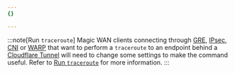 ```yaml
---
{}

---
```


:::note[Run <code>traceroute</code>]
Magic WAN clients connecting through [GRE](/magic-wan/configuration/manually/how-to/configure-tunnels/), [IPsec](/magic-wan/configuration/manually/how-to/configure-tunnels/), [CNI](/network-interconnect/) or [WARP](/cloudflare-one/connections/connect-devices/warp/) that want to perform a `traceroute` to an endpoint behind a [Cloudflare Tunnel](/cloudflare-one/connections/connect-networks/) will need to change some settings to make the command useful. Refer to [Run `traceroute`](/magic-wan/configuration/manually/how-to/traceroute/) for more information.
:::
